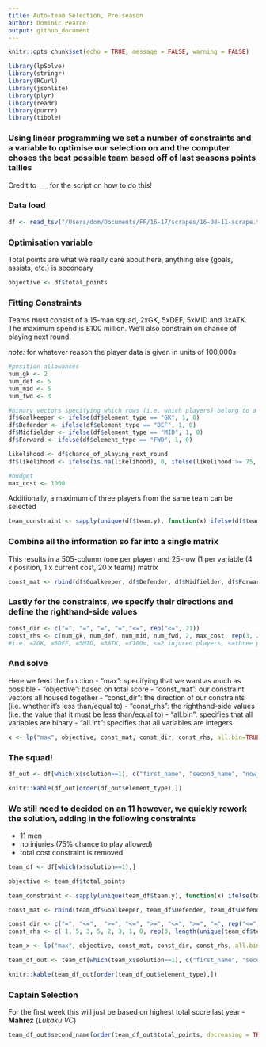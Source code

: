 ---
title: Auto-team Selection, Pre-season
author: Dominic Pearce
output: github_document
---

```{r}
knitr::opts_chunk$set(echo = TRUE, message = FALSE, warning = FALSE)
```

```{r}
library(lpSolve)
library(stringr)
library(RCurl)
library(jsonlite)
library(plyr)
library(readr)
library(purrr)
library(tibble)
```

### Using linear programming we set a number of constraints and a variable to optimise our selection on and the computer choses the best possible team based off of last seasons points tallies

Credit to ___ for the script on how to do this!

### Data load

```{r}
df <- read_tsv("/Users/dom/Documents/FF/16-17/scrapes/16-08-11-scrape.txt")
```

### Optimisation variable
Total points are what we really care about here, anything else (goals, assists, etc.) is secondary

```{r}
objective <- df$total_points
```

### Fitting Constraints
Teams must consist of a 15-man squad, 2xGK, 5xDEF, 5xMID and 3xATK. The maximum spend is £100 million. We'll also constrain on chance of playing next round.

*note:* for whatever reason the player data is given in units of 100,000s

```{r}
#position allowances
num_gk <- 2
num_def <- 5
num_mid <- 5
num_fwd <- 3

#binary vectors specifying which rows (i.e. which players) belong to a given position
df$Goalkeeper <- ifelse(df$element_type == "GK", 1, 0)
df$Defender <- ifelse(df$element_type == "DEF", 1, 0)
df$Midfielder <- ifelse(df$element_type == "MID", 1, 0)
df$Forward <- ifelse(df$element_type == "FWD", 1, 0)

likelihood <- df$chance_of_playing_next_round
df$likelihood <- ifelse(is.na(likelihood), 0, ifelse(likelihood >= 75, 0, 1))

#budget
max_cost <- 1000
```

Additionally, a maximum of three players from the same team can be selected

```{r}
team_constraint <- sapply(unique(df$team.y), function(x) ifelse(df$team.y == x, 1, 0), USE.NAMES = TRUE) %>% as_tibble %>% t
```

### Combine all the information so far into a single matrix
This results in a 505-column (one per player) and 25-row (1 per variable (4 x position, 1 x current cost, 20 x team)) matrix

```{r}
const_mat <- rbind(df$Goalkeeper, df$Defender, df$Midfielder, df$Forward, df$likelihood, df$now_cost, team_constraint)
```

### Lastly for the constraints, we specify their directions and define the righthand-side values

```{r}
const_dir <- c("=", "=", "=", "=","<=", rep("<=", 21))
const_rhs <- c(num_gk, num_def, num_mid, num_fwd, 2, max_cost, rep(3, 20))
#i.e. =2GK, =5DEF, =5MID, =3ATK, =£100m, <=2 injured players, <=three players from a single team
```

### And solve
Here we feed the function
- "max": specifying that we want as much as possible
- "objective": based on total score
- "const_mat": our constraint vectors all housed together
- "const_dir": the direction of our constraints (i.e. whether it's less than/equal to)
- "const_rhs": the righthand-side values (i.e. the value that it must be less than/equal to)
- "all.bin": specifies that all variables are binary
- "all.int": specifies that all variables are integers

```{r}
x <- lp("max", objective, const_mat, const_dir, const_rhs, all.bin=TRUE, all.int=TRUE)
```

### The squad!
```{r}
df_out <- df[which(x$solution==1), c("first_name", "second_name", "now_cost", "team.y", "element_type", "total_points")]

knitr::kable(df_out[order(df_out$element_type),])
```

### We still need to decided on an 11 however, we quickly rework the solution, adding in the following constraints
- 11 men
- no injuries (75% chance to play allowed)
- total cost constraint is removed

```{r}
team_df <- df[which(x$solution==1),]

objective <- team_df$total_points

team_constraint <- sapply(unique(team_df$team.y), function(x) ifelse(team_df$team.y == x, 1, 0), USE.NAMES = TRUE) %>% as_tibble %>% t

const_mat <- rbind(team_df$Goalkeeper, team_df$Defender, team_df$Defender, team_df$Midfielder, team_df$Midfielder, team_df$Forward, team_df$Forward, team_df$likelihood, team_constraint, 1)

const_dir <- c("=", "<=",  ">=", "<=", ">=", "<=", ">=", "=", rep("<=", length(unique(team_df$team.y))), "=")
const_rhs <- c( 1, 5, 3, 5, 2, 3, 1, 0, rep(3, length(unique(team_df$team.y))), 11)

team_x <- lp("max", objective, const_mat, const_dir, const_rhs, all.bin=TRUE, all.int=TRUE)

team_df_out <- team_df[which(team_x$solution==1), c("first_name", "second_name", "now_cost", "team.y", "element_type", "total_points")]

knitr::kable(team_df_out[order(team_df_out$element_type),])
```

### Captain Selection
For the first week this will just be based on highest total score last year - **Mahrez** (*Lukaku VC*)
```{r}
team_df_out$second_name[order(team_df_out$total_points, decreasing = TRUE)][1:2]
```
